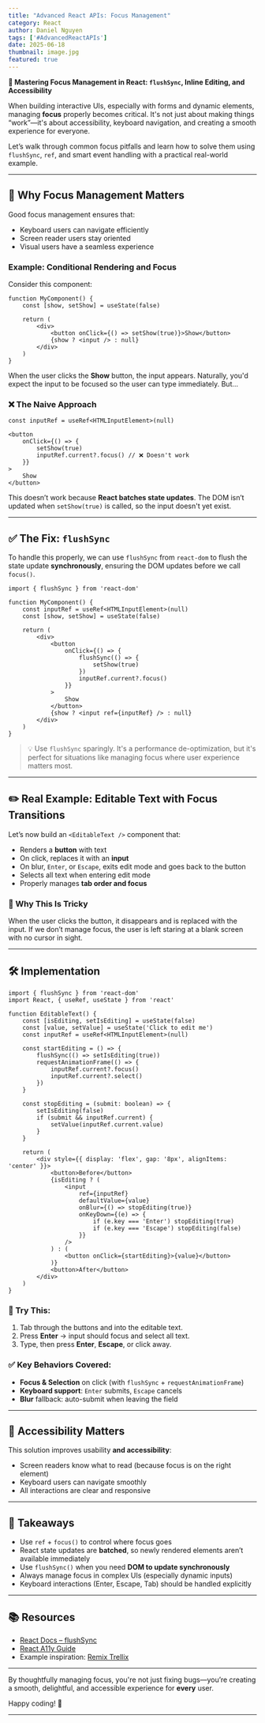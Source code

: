 ```yaml
---
title: "Advanced React APIs: Focus Management"
category: React
author: Daniel Nguyen
tags: ['#AdvancedReactAPIs']
date: 2025-06-18
thumbnail: image.jpg
featured: true
---
```


**🎯 Mastering Focus Management in React: `flushSync`, Inline Editing, and Accessibility**

When building interactive UIs, especially with forms and dynamic elements, managing **focus** properly becomes critical. It's not just about making things “work”—it's about accessibility, keyboard navigation, and creating a smooth experience for everyone.

Let’s walk through common focus pitfalls and learn how to solve them using `flushSync`, `ref`, and smart event handling with a practical real-world example.

---

## 🚦 Why Focus Management Matters

Good focus management ensures that:

* Keyboard users can navigate efficiently
* Screen reader users stay oriented
* Visual users have a seamless experience

### Example: Conditional Rendering and Focus

Consider this component:

```tsx
function MyComponent() {
	const [show, setShow] = useState(false)

	return (
		<div>
			<button onClick={() => setShow(true)}>Show</button>
			{show ? <input /> : null}
		</div>
	)
}
```

When the user clicks the **Show** button, the input appears. Naturally, you'd expect the input to be focused so the user can type immediately. But…

### ❌ The Naive Approach

```tsx
const inputRef = useRef<HTMLInputElement>(null)

<button
	onClick={() => {
		setShow(true)
		inputRef.current?.focus() // ❌ Doesn't work
	}}
>
	Show
</button>
```

This doesn’t work because **React batches state updates**. The DOM isn’t updated when `setShow(true)` is called, so the input doesn't yet exist.

---

## ✅ The Fix: `flushSync`

To handle this properly, we can use `flushSync` from `react-dom` to flush the state update **synchronously**, ensuring the DOM updates before we call `focus()`.

```tsx
import { flushSync } from 'react-dom'

function MyComponent() {
	const inputRef = useRef<HTMLInputElement>(null)
	const [show, setShow] = useState(false)

	return (
		<div>
			<button
				onClick={() => {
					flushSync(() => {
						setShow(true)
					})
					inputRef.current?.focus()
				}}
			>
				Show
			</button>
			{show ? <input ref={inputRef} /> : null}
		</div>
	)
}
```

> 💡 Use `flushSync` sparingly. It's a performance de-optimization, but it's perfect for situations like managing focus where user experience matters most.

---

## ✏️ Real Example: Editable Text with Focus Transitions

Let’s now build an `<EditableText />` component that:

* Renders a **button** with text
* On click, replaces it with an **input**
* On blur, `Enter`, or `Escape`, exits edit mode and goes back to the button
* Selects all text when entering edit mode
* Properly manages **tab order and focus**

### 🧠 Why This Is Tricky

When the user clicks the button, it disappears and is replaced with the input. If we don’t manage focus, the user is left staring at a blank screen with no cursor in sight.

---

## 🛠️ Implementation

```tsx
import { flushSync } from 'react-dom'
import React, { useRef, useState } from 'react'

function EditableText() {
	const [isEditing, setIsEditing] = useState(false)
	const [value, setValue] = useState('Click to edit me')
	const inputRef = useRef<HTMLInputElement>(null)

	const startEditing = () => {
		flushSync(() => setIsEditing(true))
		requestAnimationFrame(() => {
			inputRef.current?.focus()
			inputRef.current?.select()
		})
	}

	const stopEditing = (submit: boolean) => {
		setIsEditing(false)
		if (submit && inputRef.current) {
			setValue(inputRef.current.value)
		}
	}

	return (
		<div style={{ display: 'flex', gap: '8px', alignItems: 'center' }}>
			<button>Before</button>
			{isEditing ? (
				<input
					ref={inputRef}
					defaultValue={value}
					onBlur={() => stopEditing(true)}
					onKeyDown={(e) => {
						if (e.key === 'Enter') stopEditing(true)
						if (e.key === 'Escape') stopEditing(false)
					}}
				/>
			) : (
				<button onClick={startEditing}>{value}</button>
			)}
			<button>After</button>
		</div>
	)
}
```

### 🧪 Try This:

1. Tab through the buttons and into the editable text.
2. Press **Enter** → input should focus and select all text.
3. Type, then press **Enter**, **Escape**, or click away.

### ✅ Key Behaviors Covered:

* **Focus & Selection** on click (with `flushSync` + `requestAnimationFrame`)
* **Keyboard support**: `Enter` submits, `Escape` cancels
* **Blur** fallback: auto-submit when leaving the field

---

## 🦽 Accessibility Matters

This solution improves usability **and accessibility**:

* Screen readers know what to read (because focus is on the right element)
* Keyboard users can navigate smoothly
* All interactions are clear and responsive

---

## 📌 Takeaways

* Use `ref` + `focus()` to control where focus goes
* React state updates are **batched**, so newly rendered elements aren’t available immediately
* Use `flushSync()` when you need **DOM to update synchronously**
* Always manage focus in complex UIs (especially dynamic inputs)
* Keyboard interactions (Enter, Escape, Tab) should be handled explicitly

---

## 📚 Resources

* [React Docs – flushSync](https://react.dev/reference/react-dom/flushSync)
* [React A11y Guide](https://reactjs.org/docs/accessibility.html)
* Example inspiration: [Remix Trellix](https://github.com/remix-run/example-trellix)

---

By thoughtfully managing focus, you're not just fixing bugs—you’re creating a smooth, delightful, and accessible experience for **every** user.

Happy coding! 🚀

---